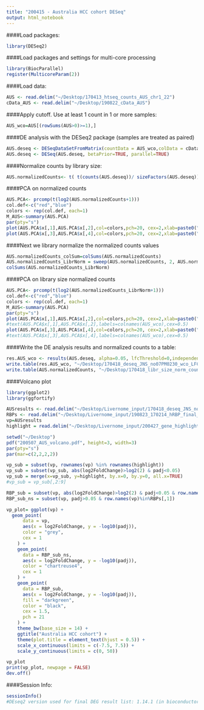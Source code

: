 ```yaml
---
title: "200415 - Australia HCC cohort DESeq"
output: html_notebook
---
```


####Load packages:
```r
library(DESeq2)
```

####Load packages and settings for multi-core processing
```r
library(BiocParallel)
register(MulticoreParam(2))
```

####Load data:
```r
AUS <- read.delim("~/Desktop/170413_htseq_counts_AUS_chr1_22")
cData_AUS <- read.delim("~/Desktop/190822_cData_AUS")
```

####Apply cutoff. Use at least 1 count in 1 or more samples:
```r
AUS_wco=AUS[(rowSums(AUS>0)>=1),]
```

####DE analysis with the DESeq2 package (samples are treated as paired)
```r
AUS.deseq <- DESeqDataSetFromMatrix(countData = AUS_wco,colData = cData_AUS, design = ~ ID + Stage)
AUS.deseq <- DESeq(AUS.deseq, betaPrior=TRUE, parallel=TRUE)
```

####Normalize counts by library size:
```r
AUS.normalizedCounts<- t( t(counts(AUS.deseq))/ sizeFactors(AUS.deseq))
```

####PCA on normalized counts
```r
AUS.PCA<- prcomp(t(log2(AUS.normalizedCounts+1)))
col.def<-c("red","blue")
colors <- rep(col.def, each=1)
M_AUS<-summary(AUS.PCA)
par(pty="s")
plot(AUS.PCA$x[,1],AUS.PCA$x[,2],col=colors,pch=20, cex=2,xlab=paste0("PC1 (", round(M_AUS$importance[2,1]*100), "%)"),ylab=paste0("PC2 (", round(M_AUS$importance[2,2]*100),"%)"))
plot(AUS.PCA$x[,3],AUS.PCA$x[,4],col=colors,pch=20, cex=2,xlab=paste0("PC3 (", round(M_AUS$importance[2,3]*100), "%)"),ylab=paste0("PC4 (", round(M_AUS$importance[2,4]*100),"%)"))
```

####Next we library normalize the normalized counts values
```r
AUS.normalizedCounts_colSum=colSums(AUS.normalizedCounts)
AUS.normalizedCounts_LibrNorm = sweep(AUS.normalizedCounts, 2, AUS.normalizedCounts_colSum, `/`)*(mean(colSums(AUS.normalizedCounts)))
colSums(AUS.normalizedCounts_LibrNorm)
```

####PCA on library size normalized counts
```r
AUS.PCA<- prcomp(t(log2(AUS.normalizedCounts_LibrNorm+1)))
col.def<-c("red","blue")
colors <- rep(col.def, each=1)
M_AUS<-summary(AUS.PCA)
par(pty="s")
plot(AUS.PCA$x[,1],AUS.PCA$x[,2],col=colors,pch=20, cex=2,xlab=paste0("PC1 (", round(M_AUS$importance[2,1]*100), "%)"),ylab=paste0("PC2 (", round(M_AUS$importance[2,2]*100),"%)"))
#text(AUS.PCA$x[,1],AUS.PCA$x[,2],labels=colnames(AUS_wco),cex=0.5)
plot(AUS.PCA$x[,3],AUS.PCA$x[,4],col=colors,pch=20, cex=2,xlab=paste0("PC3 (", round(M_AUS$importance[2,3]*100), "%)"),ylab=paste0("PC4 (", round(M_AUS$importance[2,4]*100),"%)"))
#text(AUS.PCA$x[,3],AUS.PCA$x[,4],labels=colnames(AUS_wco),cex=0.5)
```

####Write the DE analysis results and normalized counts to a table:
```r
res.AUS_wco <- results(AUS.deseq, alpha=0.05, lfcThreshold=0,independentFiltering = TRUE, contrast =list("Stagetumor","Stagecontrol"))
write.table(res.AUS_wco, "~/Desktop/170418_deseq_JNS_no07PM0230_wco_LFC0",sep="\t")
write.table(AUS.normalizedCounts, "~/Desktop/170418_libr_size_norm_counts_JNS_no07PM0230_wco_corrected_htseq",sep="\t")
```

####Volcano plot
```r
library(ggplot2)
library(ggfortify)

AUSresults <- read.delim("~/Desktop/Livernome_input/170418_deseq_JNS_no07PM0230_wco_LFC0", sep="\t")
RBPs <- read.delim("~/Desktop/Livernome_input/190823_170214_hRBP_final_list.txt")
vp=AUSresults
highlight = read.delim("~/Desktop/Livernome_input/200427_gene_highlight_list.txt", row.names = 1, header=TRUE)

setwd("~/Desktop")
pdf("200507_AUS_volcano.pdf", height=3, width=3)
par(pty="s")
par(mar=c(2,2,2,2))

vp_sub = subset(vp, rownames(vp) %in% rownames(highlight))
vp_sub = subset(vp_sub, abs(log2FoldChange)>log2(2) & padj<0.05)
vp_sub = merge(x=vp_sub, y=highlight, by.x=0, by.y=0, all.x=TRUE)
#vp_sub = vp_sub[,2:9]

RBP_sub = subset(vp, abs(log2FoldChange)>log2(2) & padj<0.05 & row.names(vp)%in%RBPs[,1])
RBP_sub_ns = subset(vp, padj>0.05 & row.names(vp)%in%RBPs[,1])

vp_plot= ggplot(vp) +
  geom_point(
      data = vp,
      aes(x = log2FoldChange, y = -log10(padj)),
      color = "grey",
      cex = 1
    ) +
    geom_point(
      data = RBP_sub_ns,
      aes(x = log2FoldChange, y = -log10(padj)),
      color = "chartreuse4",
      cex = 1
    ) +
    geom_point(
      data = RBP_sub,
      aes(x = log2FoldChange, y = -log10(padj)),
      fill = "darkgreen",
      color = "black",
      cex = 1.5,
      pch = 21
    ) +
    theme_bw(base_size = 14) +
    ggtitle("Australia HCC cohort") +
    theme(plot.title = element_text(hjust = 0.5)) +
    scale_x_continuous(limits = c(-7.5, 7.5)) +
    scale_y_continuous(limits = c(0, 50))

vp_plot
print(vp_plot, newpage = FALSE)
dev.off()
```

####Session Info:
```r
sessionInfo()
#DEseq2 version used for final DEG result list: 1.14.1 (in bioconductor v. 3.4). 
```
